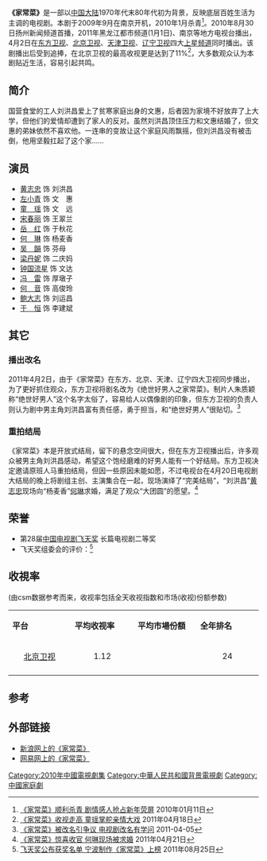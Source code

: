 {{电视节目信息框
| 名稱 = 家常菜
| 原名 = 
| 別名 = 姐夫
| 圖片 = 
| 圖說 = 
| 分類 = 剧情、爱情、家庭
| 原創者 =
| 編劇 = 王力扶
| 導演 = 安建
| 演出 = [[黄志忠|黄志忠]]、[[左小青|左小青]]、[[宋春丽|宋春丽]]、[[童瑶|童瑶]]
| 配音=
| 旁白 = 
| 主題曲 =《拔根芦柴花》
| 片尾曲 =
| 作曲 = 
| 國家 = {{PRC}}
| 語言 = [[普通话|普通话]]
| 季數 = 
| 集數 = 38集或40集
| 每集列表 = 
| 製片人 = 朱质颖
| 執行製片 = 
| 制作公司 =北京颐和尚品文化传媒公司<br />宁波广播影视艺术中心
| 拍攝地 = [[南京市|南京市]]
| 攝像 = 朱定忠
| 每集長 =45分钟（电视播出）
| 頻道 =
| 電視網 =扬州新闻频道
| 視頻制式 =
| 音頻制式 = 
| 開始 =2010年8月30日
| 結束 =
| 先於 =
| 後於 = 
| 相關劇集 = 
| 官方網站 =
}}
'''《家常菜》'''是一部以[[中国大陆|中国大陆]]1970年代末80年代初为背景，反映底层百姓生活为主调的电视剧。本剧于2009年9月在南京开机，2010年1月杀青<ref>[http://ent.sina.com.cn/v/m/2010-01-11/15182840271.shtml 《家常菜》顺利杀青 剧情感人抢占新年荧屏] {{Wayback|url=http://ent.sina.com.cn/v/m/2010-01-11/15182840271.shtml |date=20140826115328 }} 2010年01月11日</ref>。2010年8月30日扬州新闻频道首播，2011年黑龙江都市频道(1月1日)、南京等地方电视台播出，4月2日在[[东方卫视|东方卫视]]、[[北京卫视|北京卫视]]、[[天津卫视|天津卫视]]、[[辽宁卫视|辽宁卫视]]四大[[中国省级卫星电视频道|上星频道]]同时播出。该剧播出后受到追捧，在北京卫视的最高收视更是达到了11%<ref>[http://ent.sina.com.cn/v/m/2011-04-18/15033285174.shtml 《家常菜》收视走高 童瑶掌舵亲情大戏] {{Wayback|url=http://ent.sina.com.cn/v/m/2011-04-18/15033285174.shtml |date=20141006070932 }}2011年04月18日</ref>，大多数观众认为本剧贴近生活，容易引起共鸣。

== 简介 ==
国营食堂的工人刘洪昌爱上了贫寒家庭出身的文惠，后者因为家境不好放弃了上大学，但他们的爱情却遭到了家人的反对。虽然刘洪昌顶住压力和文惠结婚了，但文惠的弟妹依然不喜欢他。一连串的变故让这个家庭风雨飘摇，但刘洪昌没有被击倒，他用坚毅扛起了这个家……

== 演员 ==
* [[黄志忠|黄志忠]] 饰 刘洪昌
* [[左小青|左小青]] 饰 文　惠
* [[童瑶|童　瑶]] 饰 文　远
* [[宋春丽|宋春丽]] 饰 王翠兰
* [[岳红|岳　红]] 饰 于秋花
* [[何琳|何　琳]] 饰 杨麦香
* [[吴韻|吴　韻]] 饰 芬母
* [[梁丹妮|梁丹妮]] 饰 二庆妈
* [[钟国流星|钟国流星]] 饰 文达
* [[冯雷_(演员)|冯　雷]] 饰 厚墩子
* [[何音|何　音]] 饰 高俊玲
* [[鲍大志|鲍大志]] 饰 刘运昌
* [[于恒|于　恒]] 饰 李建斌

== 其它 ==
=== 播出改名 ===
2011年4月2日，由于《家常菜》在东方、北京、天津、辽宁四大卫视同步播出，为了更好抓住观众，东方卫视将剧名改为《绝世好男人之家常菜》。制片人朱质颖称“绝世好男人”这个名字太俗了，容易给人以偶像剧的印象，但东方卫视的负责人则认为剧中男主角刘洪昌富有责任感，勇于担当，和“绝世好男人”很贴切。<ref>[http://ent.163.com/11/0405/08/70S5U06G00031GVS.html 《家常菜》被改名引争议 电视剧改名有学问] {{Wayback|url=http://ent.163.com/11/0405/08/70S5U06G00031GVS.html |date=20190608220448 }}2011-04-05</ref>

=== 重拍结局 ===
《家常菜》本是开放式结局，留下的悬念空间很大，但在东方卫视播出后，许多观众被男主角刘洪昌感动，希望这个饱经磨难的好男人能有一个好结局。东方卫视决定邀请原班人马重拍结局，但因一些原因未能如愿，不过电视台在4月20日电视剧大结局的晚上将剧组主创、主演集合在一起，现场演绎了“完美结局”，“刘洪昌”[[黄志忠|黄志忠]]现场向“杨麦香”[[何琳|何琳]]求婚，满足了观众“大团圆”的愿望。<ref>[http://ent.sina.com.cn/v/m/2011-04-21/11143288179.shtml 《家常菜》惊喜收官 何琳现场被求婚] {{Wayback|url=http://ent.sina.com.cn/v/m/2011-04-21/11143288179.shtml |date=20140420061743 }}2011年04月21日</ref>

== 荣誉 ==
* 第28届[[中国电视剧飞天奖|中国电视剧飞天奖]] 长篇电视剧二等奖
* 飞天奖组委会的评价：<ref>[http://news.cnnb.com.cn/system/2011/08/25/007052327.shtml 飞天奖公布获奖名单 宁波制作《家常菜》上榜] {{Wayback|url=http://news.cnnb.com.cn/system/2011/08/25/007052327.shtml |date=20160306093009 }}2011年08月25日</ref>
{{Cquote 2|《家常菜》呈现了上世纪70年代末到90年代的充满小市民幽默和生活气息的底层社会，讲述了一群普通老百姓的悲欢离合，上演了一家人的生死离别与喜怒哀乐，刻画了一个纯爷们式的小人物刘洪昌，一个有责任、有担当、重情义、真性情的绝世好男人。}}

==收視率==
(由csm数据参考而来，收视率包括全天收视指数和市场(收视)份额参数)
{|class="wikitable" width="40%"
|- style="background:cornflowerblue; color:white" align=center
|style="width:10%"|'''平台'''||style="width:10%"|'''平均收视率'''||style="width:10%"|'''平均市場份額'''||style="width:10%"|'''全年排名'''
|-
|align=center|[[北京卫视|北京卫视]]||align=center|	1.12	||align=center| 	 ||align=center|24
|- 
|}

== 参考 ==
{{reflist}}

== 外部链接 ==
* [http://ent.sina.com.cn/f/v/jiachc/ 新浪网上的《家常菜》]{{Wayback|url=http://ent.sina.com.cn/f/v/jiachc/ |date=20110413012458 }}
* [http://ent.163.com/special/jiachangcai/ 网易网上的《家常菜》]{{Wayback|url=http://ent.163.com/special/jiachangcai/ |date=20110420023739 }}
{{东方卫视电视剧}}
{{2011年中国省级卫视电视剧收视率排名}}

{{DEFAULTSORT:Jia家}}
[[Category:2010年中國電視劇集|Category:2010年中國電視劇集]]
[[Category:中華人民共和國背景電視劇|Category:中華人民共和國背景電視劇]]
[[Category:中國家庭劇|Category:中國家庭劇]]